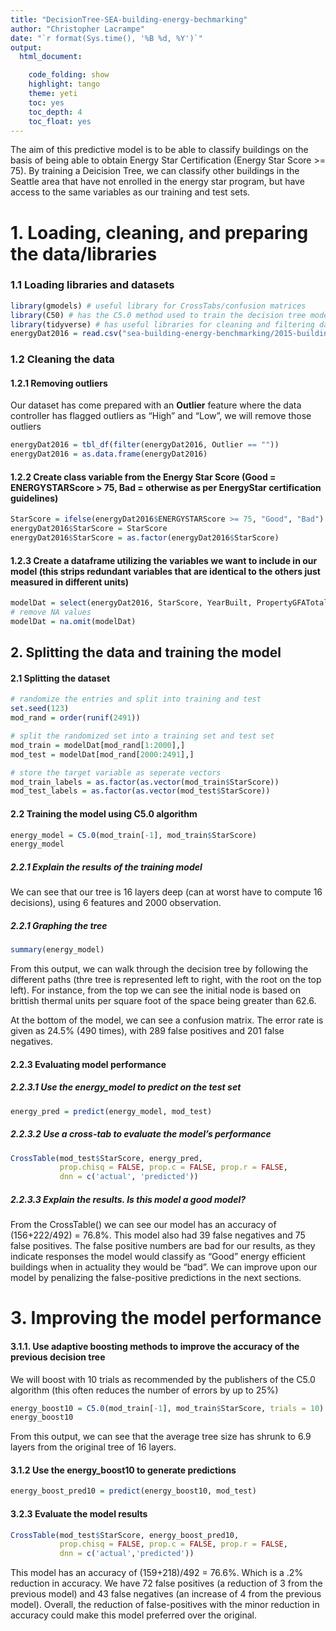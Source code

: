 ```yaml
---
title: "DecisionTree-SEA-building-energy-bechmarking"
author: "Christopher Lacrampe"
date: "`r format(Sys.time(), '%B %d, %Y')`"
output: 
  html_document:

    code_folding: show
    highlight: tango
    theme: yeti
    toc: yes
    toc_depth: 4
    toc_float: yes
---
```


The aim of this predictive model is to be able to classify buildings on the basis of being able to obtain Energy Star Certification (Energy Star Score >= 75). By training a Deicision Tree, we can classify other buildings in the Seattle area that have not enrolled in the energy star program, but have access to the same variables as our training and test sets.

# 1. Loading, cleaning, and preparing the data/libraries

### 1.1 Loading libraries and datasets

```r
library(gmodels) # useful library for CrossTabs/confusion matrices
library(C50) # has the C5.0 method used to train the decision tree model
library(tidyverse) # has useful libraries for cleaning and filtering data
energyDat2016 = read.csv("sea-building-energy-benchmarking/2015-building-energy-benchmarking.csv", stringsAsFactors = FALSE)
```

### 1.2 Cleaning the data

#### 1.2.1 Removing outliers
Our dataset has come prepared with an **Outlier** feature where the data controller has flagged outliers as "High" and "Low", we will remove those outliers

```r
energyDat2016 = tbl_df(filter(energyDat2016, Outlier == ""))
energyDat2016 = as.data.frame(energyDat2016)
```

#### 1.2.2 Create class variable from the Energy Star Score (Good = ENERGYSTARScore > 75, Bad = otherwise as per EnergyStar certification guidelines)

```r
StarScore = ifelse(energyDat2016$ENERGYSTARScore >= 75, "Good", "Bad")
energyDat2016$StarScore = StarScore
energyDat2016$StarScore = as.factor(energyDat2016$StarScore)
```

#### 1.2.3 Create a dataframe utilizing the variables we want to include in our model (this strips redundant variables that are identical to the others just measured in different units)

```r
modelDat = select(energyDat2016, StarScore, YearBuilt, PropertyGFATotal, SiteEUIWN.kBtu.sf., Electricity.kBtu., NaturalGas.kBtu., GHGEmissionsIntensity.kgCO2e.ft2.)
# remove NA values
modelDat = na.omit(modelDat)
```

## 2. Splitting the data and training the model

#### 2.1 Splitting the dataset

```r
# randomize the entries and split into training and test
set.seed(123)
mod_rand = order(runif(2491))

# split the randomized set into a training set and test set
mod_train = modelDat[mod_rand[1:2000],]
mod_test = modelDat[mod_rand[2000:2491],]

# store the target variable as seperate vectors
mod_train_labels = as.factor(as.vector(mod_train$StarScore))
mod_test_labels = as.factor(as.vector(mod_test$StarScore))

```

#### 2.2 Training the model using C5.0 algorithm

```r
energy_model = C5.0(mod_train[-1], mod_train$StarScore)
energy_model
```

##### 2.2.1 Explain the results of the training model

We can see that our tree is 16 layers deep (can at worst have to compute 16 decisions), using 6 features and 2000 observation.

##### 2.2.1 Graphing the tree

```r
summary(energy_model)
```

From this output, we can walk through the decision tree by following the different paths (thre tree is represented left to right, with the root on the top left). For instance, from the top we can see the initial node is based on brittish thermal units per square foot of the space being greater than 62.6.  

At the bottom of the model, we can see a confusion matrix. The error rate is given as 24.5% (490 times), with 289 false positives and 201 false negatives. 

#### 2.2.3 Evaluating model performance

##### 2.2.3.1 Use the energy_model to predict on the test set

```r
energy_pred = predict(energy_model, mod_test)
```

##### 2.2.3.2 Use a cross-tab to evaluate the model's performance

```r
CrossTable(mod_test$StarScore, energy_pred,
           prop.chisq = FALSE, prop.c = FALSE, prop.r = FALSE,
           dnn = c('actual', 'predicted'))
```

##### 2.2.3.3 Explain the results. Is this model a good model?

From the CrossTable() we can see our model has an accuracy of (156+222/492) = 76.8%. This model also had 39 false negatives and 75 false positives. The false positive numbers are bad for our results, as they indicate responses the model would classify as "Good" energy efficient buildings when in actuality they would be "bad". We can improve upon our model by penalizing the false-positive predictions in the next sections.

# 3. Improving the model performance

#### 3.1.1. Use adaptive boosting methods to improve the accuracy of the previous decision tree
We will boost with 10 trials as recommended by the publishers of the C5.0 algorithm (this often reduces the number of errors by up to 25%)

```r
energy_boost10 = C5.0(mod_train[-1], mod_train$StarScore, trials = 10)
energy_boost10
```

From this output, we can see that the average tree size has shrunk to 6.9 layers from the original tree of 16 layers.

#### 3.1.2 Use the energy_boost10 to generate predictions

```r
energy_boost_pred10 = predict(energy_boost10, mod_test)
```

#### 3.2.3 Evaluate the model results

```r
CrossTable(mod_test$StarScore, energy_boost_pred10,
           prop.chisq = FALSE, prop.c = FALSE, prop.r = FALSE,
           dnn = c('actual','predicted'))
```

This model has an accuracy of (159+218)/492 = 76.6%. Which is a .2% reduction in accuracy. We have 72 false positives (a reduction of 3 from the previous model) and 43 false negatives (an increase of 4 from the previous model). Overall, the reduction of false-positives with the minor reduction in accuracy could make this model preferred over the original.



